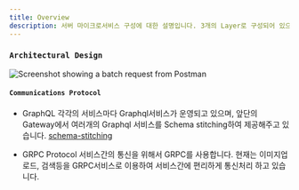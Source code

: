 ```yaml
---
title: Overview
description: 서버 마이크로서비스 구성에 대한 설명입니다. 3개의 Layer로 구성되어 있으며, 가장 앞단에 Gateway와 중간 Layer에는 Graphql서비스, 마지막으로 서비스간 GRPC로 여러 서비스 기능을 제공해주고 있습니다. 
---
```



### `Architectural Design`
![Screenshot showing a batch request from Postman](images/system_design.png)

#### `Communications Protocol`
* GraphQL
각각의 서비스마다 Graphql서비스가 운영되고 있으며, 
앞단의 Gateway에서 여러개의 Graphql 서비스를 Schema stitching하여 제공해주고 있습니다. 
[schema-stitching](https://www.apollographql.com/docs/apollo-server/features/schema-stitching/)

* GRPC Protocol
서비스간의 통신을 위해서 GRPC를 사용합니다. 현재는 이미지업로드, 검색등을 GRPC서비스로 이용하여
서비스간에 편리하게 통신처리 하고 있습니다. 


